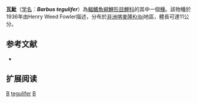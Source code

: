 {{Speciesbox 
| taxon = Barbus tegulifer
| status = DD
| status_system = IUCN3.1
| authority = [[Fowler|Fowler]], 1936
| synonyms =  
}}

'''瓦魮'''（[[学名|学名]]：'''''Barbus tegulifer'''''）為[[輻鰭魚綱|輻鰭魚綱]][[鯉形目|鯉形目]][[鯉科|鯉科]]的其中一個[[種|種]]。該物種於1936年由Henry Weed Fowler描述，分布於[[非洲|非洲]][[喀麥隆|喀麥隆]]Kribi地區，體長可達11公分。

== 参考文献 ==
*{{FishBase_species|genus=Barbus|species=tegulifer|year=2011|month=12}}

== 扩展阅读 ==
{{refbegin}}
{{wikispecies-inline|Barbus tegulifer|瓦魮}}
{{refend}}
{{Taxonbar|from=Q664546}}

[[Category:IUCN红色名录数据缺乏物种|B]]
[[Category:魮屬|tegulifer]]
[[Category:1936年描述的鱼类|B]]

{{魚類小作品}}